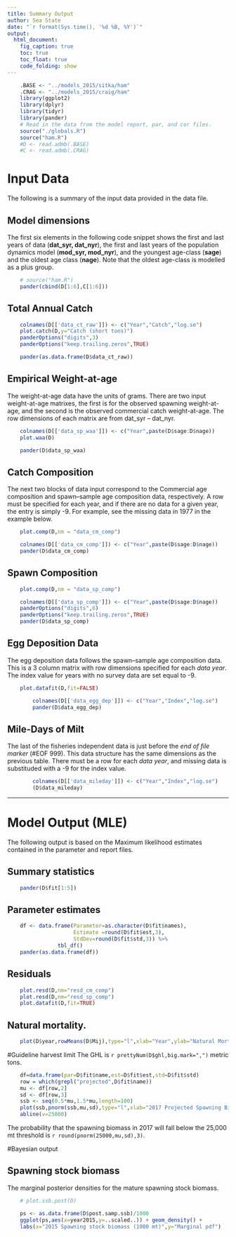```yaml
---
title: Summary Output
author: Sea State
date: "`r format(Sys.time(), '%d %B, %Y')`"
output: 
  html_document:
    fig_caption: true
    toc: true
    toc_float: true
    code_folding: show
---
```



```r
	.BASE <- "../models_2015/sitka/ham"
	.CRAG <- "../models_2015/craig/ham"
	library(ggplot2)
	library(dplyr)
	library(tidyr)
	library(pander)
	# Read in the data from the model report, par, and cor files.
	source("./globals.R")
	source("ham.R")
	#D <- read.admb(.BASE)
	#C <- read.admb(.CRAG)
```



# Input Data
The following is a summary of the input data provided in the data file.

## Model dimensions
The first six elements in the following code snippet shows the first and last years of data (**dat_syr, dat_nyr**), the first and last years of the population dynamics model (**mod_syr, mod_nyr**), and the youngest age-class (**sage**) and the oldest age class (**nage**). Note that the oldest age-class is modelled as a plus group.

```r
	# source("ham.R")
	pander(cbind(D[1:6],C[1:6]))
```


## Total Annual Catch

```r
	colnames(D[['data_ct_raw']]) <- c("Year","Catch","log.se")
	plot.catch(D,y="Catch (short tons)")
	panderOptions("digits",3)
	panderOptions("keep.trailing.zeros",TRUE)

	pander(as.data.frame(D$data_ct_raw))
```

## Empirical Weight-at-age
The weight-at-age data have the units of grams.  There are two input weight-at-age matrixes, the first is for the observed spawning weight-at-age, and the second is the observed commercial catch weight-at-age.  The row dimensions of each matrix are from dat_syr -- dat_nyr.

```r
	colnames(D[['data_sp_waa']]) <- c("Year",paste(D$sage:D$nage))
	plot.waa(D)

	pander(D$data_sp_waa)
```





## Catch Composition
The next two blocks of data input correspond to the Commercial age composition and spawn--sample age composition data, respectively.  A row must be specified for each year, and if there are no data for a given year, the entry is simply -9.  For example, see the missing data in 1977 in the example below. 

```r
	plot.comp(D,nm = "data_cm_comp")
```

```r
	colnames(D[['data_cm_comp']]) <- c("Year",paste(D$sage:D$nage))
	pander(D$data_cm_comp)
```

## Spawn Composition
```r
	plot.comp(D,nm = "data_sp_comp")
```
```r
	colnames(D[['data_sp_comp']]) <- c("Year",paste(D$sage:D$nage))
	panderOptions("digits",6)
	panderOptions("keep.trailing.zeros",TRUE)
	pander(D$data_sp_comp)
```


## Egg Deposition Data
The egg deposition data follows the spawn--sample age composition data. This is a 3 column matrix with row dimensions specified for each *data year*. The index value for years with no survey data are set equal to -9.  

```r
	plot.datafit(D,fit=FALSE)
```

```r
		colnames(D[['data_egg_dep']]) <- c("Year","Index","log.se")
		pander(D$data_egg_dep)

```


## Mile-Days of Milt
The last of the fisheries independent data is just before the *end of file marker* (#EOF 999).  This data structure has the same dimensions as the previous table.  There must be a row for each *data year*, and missing data is substituded with a -9 for the index value.
```r
		colnames(D[['data_mileday']]) <- c("Year","Index","log.se")
		(D$data_mileday)

```

----

# Model Output (MLE)

The following output is based on the Maximum likelihood estimates contained in the parameter and report files.

## Summary statistics
```r
	pander(D$fit[1:5])
```
## Parameter estimates
```r
	df <- data.frame(Parameter=as.character(D$fit$names),
	                 Estimate =round(D$fit$est,3),
	                 StdDev=round(D$fit$std,3)) %>%
				tbl_df()
	pander(as.data.frame(df))
```

## Residuals
```r
	plot.resd(D,nm="resd_cm_comp")
	plot.resd(D,nm="resd_sp_comp")
	plot.datafit(D,fit=TRUE)
```

## Natural mortality.
```r
	plot(D$year,rowMeans(D$Mij),type="l",xlab="Year",ylab="Natural Mortality Rate")
```


#Guideline harvest limit
The GHL is `r prettyNum(D$ghl,big.mark=",")` metric tons.

```r
	df=data.frame(par=D$fit$name,est=D$fit$est,std=D$fit$std)
	row = which(grepl("projected",D$fit$name))
	mu <- df[row,2]
	sd <- df[row,3]
	ssb <- seq(0.5*mu,1.5*mu,length=100)
	plot(ssb,pnorm(ssb,mu,sd),type="l",xlab="2017 Projected Spawning Biomass (mt)")
	abline(v=25000)
```

The probability that the spawning biomass in 2017 will fall below the 25,000 mt threshold is `r round(pnorm(25000,mu,sd),3)`.

#Bayesian output

## Spawning stock biomass
The marginal posterior densities for the mature spawning stock biomass.

```r
	# plot.ssb.post(D)
```
<!-- The marginal posterior distribution for the terminal year `r D$mod_nyr`. -->

```r
	ps <- as.data.frame(D$post.samp.ssb)/1000
	ggplot(ps,aes(x=year2015,y=..scaled..)) + geom_density() +
	labs(x="2015 Spawning stock biomass (1000 mt)",y="Marginal pdf") 
```







